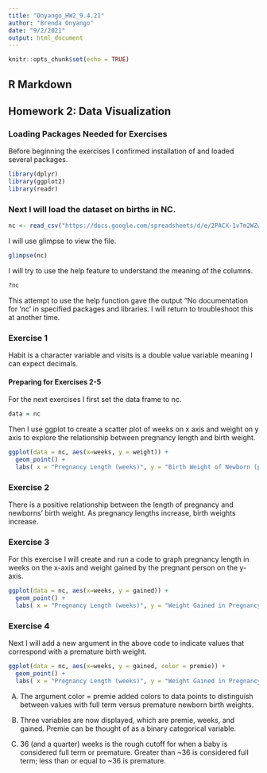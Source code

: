 ```yaml
---
title: "Onyango_HW2_9.4.21"
author: "Brenda Onyango"
date: "9/2/2021"
output: html_document
---
```


```r
knitr::opts_chunk$set(echo = TRUE)
```

## R Markdown
## Homework 2: Data Visualization
### Loading Packages Needed for Exercises
Before beginning the exercises I confirmed installation of and loaded several packages. 
```r
library(dplyr)
library(ggplot2)
library(readr)
```
### Next I will load the dataset on births in NC. 
```r
nc <- read_csv("https://docs.google.com/spreadsheets/d/e/2PACX-1vTm2WZwNBoQdZhMgot7urbtu8eG7tzAq-60ZJsQ_nupykCAcW0OXebVpHksPWyR4x8xJTVQ8KAulAFS/pub?gid=202410847&single=true&output=csv")
```
I will use glimpse to view the file.
```r
glimpse(nc)
```
I will try to use the help feature to understand the meaning of the columns.
```r
?nc
```
This attempt to use the help function gave the output "No documentation for 'nc' in specified packages and libraries. I will return to troubleshoot this at another time.

### Exercise 1
Habit is a character variable and visits is a double value variable meaning I can expect decimals. 

#### Preparing for Exercises 2-5
For the next exercises I first set the data frame to nc.
```r
data = nc 
```
Then I use ggplot to create a scatter plot of weeks on x axis and weight on y axis to explore the relationship between pregnancy length and birth weight.
```r
ggplot(data = nc, aes(x=weeks, y = weight)) +
  geom_point() +
  labs( x = "Pregnancy Length (weeks)", y = "Birth Weight of Newborn (pounds)", title = "Relationship between Pregnancy Length and Birth Weight")
```

### Exercise 2

There is a positive relationship between the length of pregnancy and newborns' birth weight. As pregnancy lengths increase, birth weights increase. 

### Exercise 3

For this exercise I will create and run a code to graph pregnancy length in weeks on the x-axis and weight gained by the pregnant person on the y-axis. 
```r
ggplot(data = nc, aes(x=weeks, y = gained)) +
  geom_point() +
  labs( x = "Pregnancy Length (weeks)", y = "Weight Gained in Pregnancy (pounds)", title = "Relationship between Pregnancy Length and Weight Gained During Pregnancy by Pregnant Persons")
```

### Exercise 4

Next I will add a new argument in the above code to indicate values that correspond with a premature birth weight. 
```r
ggplot(data = nc, aes(x=weeks, y = gained, color = premie)) +
  geom_point() +
  labs( x = "Pregnancy Length (weeks)", y = "Weight Gained in Pregnancy (pounds)", title = "Pregnancy Length and Weight Gained During Pregnancy by Pregnant Persons")
```

A) The argument color = premie added colors to data points to distinguish between values with full term versus premature newborn birth weights. 

B) Three variables are now displayed, which are premie, weeks, and gained. Premie can be thought of as a binary categorical variable.  

C) 36 (and a quarter) weeks is the rough cutoff for when a baby is considered full term or premature. Greater than ~36 is considered full term; less than or equal to ~36 is premature.  
